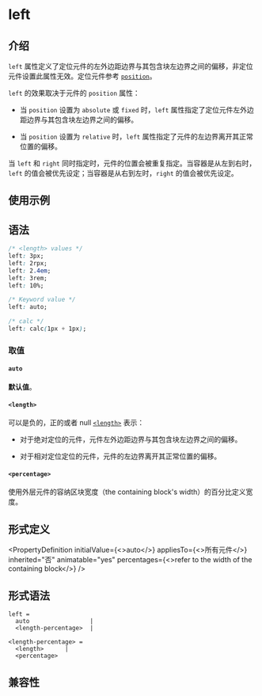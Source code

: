 # left

## 介绍

`left` 属性定义了定位元件的左外边距边界与其包含块左边界之间的偏移，非定位元件设置此属性无效。定位元件参考 [`position`](./position.mdx)。

`left` 的效果取决于元件的 `position` 属性：

- 当 `position` 设置为 `absolute` 或 `fixed` 时，`left` 属性指定了定位元件左外边距边界与其包含块左边界之间的偏移。

- 当 `position` 设置为 `relative` 时，`left` 属性指定了元件的左边界离开其正常位置的偏移。

当 `left` 和 `right` 同时指定时，元件的位置会被重复指定。当容器是从左到右时，`left` 的值会被优先设定；当容器是从右到左时，`right` 的值会被优先设定。

## 使用示例


<Go
  example="css-api"
  defaultFile="src/left/App.tsx"
  img="https://lf-lynx.tiktok-cdns.com/obj/lynx-artifacts-oss-sg/lynx-website/assets/doc/css/left.jpg"
  entry="src/left"
  defaultEntryFile="dist/left.lynx.bundle"
/>

## 语法

```css
/* <length> values */
left: 3px;
left: 2rpx;
left: 2.4em;
left: 3rem;
left: 10%;

/* Keyword value */
left: auto;

/* calc */
left: calc(1px + 1px);
```

### 取值

#### `auto`

**默认值**。

#### `<length>`

可以是负的，正的或者 null [`<length>`](api/css/data-type/length.mdx) 表示：

- 对于绝对定位的元件，元件左外边距边界与其包含块左边界之间的偏移。

- 对于相对定位定位的元件，元件的左边界离开其正常位置的偏移。

#### `<percentage>`

使用外层元件的容纳区块宽度（the containing block's width）的百分比定义宽度。

## 形式定义


<PropertyDefinition
  initialValue={<>auto</>}
  appliesTo={<>所有元件</>}
  inherited="否"
  animatable="yes"
  percentages={<>refer to the width of the containing block</>}
/>

## 形式语法

```
left =
  auto                 |
  <length-percentage>  |

<length-percentage> =
  <length>      |
  <percentage>
```

## 兼容性


<LegacyCompatTable metadata="css/properties/left" />
